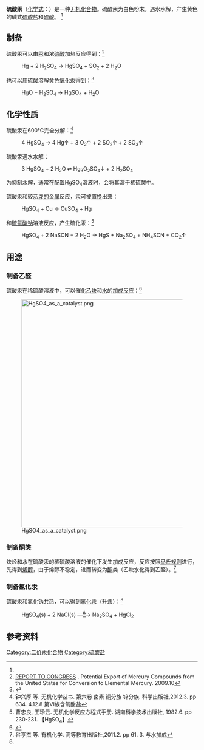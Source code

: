 {{chembox
| Watchedfields = changed
| verifiedrevid = 441363902
|   Name = 硫酸汞
|   ImageFile1 = Kwik(II)sulfaat t.png
|   ImageSize1 = 120px
|   ImageName = Mercury(II) sulfate
|   OtherNames = 硫酸汞(II)、硫酸高汞
| Section1 = {{Chembox Identifiers
|   CASNo_Ref = {{cascite|correct|CAS}}
| CASNo = 7783-35-9
| PubChem = 24544
  }}
| Section2 = {{Chembox Properties
|   Formula = HgSO<sub>4</sub>
|   MolarMass = 296.653 g/mol
|   Appearance = 白色晶体，单斜晶系
|   Odor = 无味
|   Density = 6.47 g/cm<sup>3</sup>（固体）
|   SublimationConditions = 450℃分解<ref>{{cite journal|last=Wu|first=Shengji|author2=Uddin, Md. Azhar |author3=Nagano, Saori |author4=Ozaki, Masaki |author5=Sasaoka, Eiji |title=Fundamental Study on Decomposition Characteristics of Mercury Compounds over Solid Powder by Temperature-Programmed Decomposition Desorption Mass Spectrometry|journal=Energy & Fuels|year=2011|volume=25|issue=1|pages=144–153|doi=10.1021/ef1009499}}</ref>
|   Solubility = 水解（产生黄色的碱式硫酸盐和硫酸）<ref>chembook</ref>
|   SolubleOther = 可溶于热的[[硫酸|硫酸]]、[[氯化钠|氯化钠]]溶液；<BR>难溶于[[乙醇|乙醇]]、[[丙酮|丙酮]]和液[[氨|氨]]
|   MeltingPt =
|   BoilingPt =
  }}
| Section3 = {{Chembox Structure
| CrystalStruct = rhombic
  }}
| Section4 = {{Chembox Thermochemistry
| DeltaHf = −707.5 [[kJ/mol|kJ mol<sup>−1</sup>]]<ref name= hand>
{{Cite book
 | last = Lide
 | first = David R.
 | author-link =
 | last2 =
 | first2 =
 | author2-link =
 | publication-date =
 | year = 1998
 | title = Handbook of Chemistry and Physics
 | edition = 87
 | volume =
 | series =
 | publication-place = Boca Raton, FL
 | place =
 | publisher = CRC Press
 | id =
 | isbn = 0-8493-0594-2
 | doi =
 | oclc =
 | pages = 5–19
 | url =
 | accessdate =
 
}}</ref>
| DeltaHc =
| Entropy =
| HeatCapacity = }}
| Section7 = {{Chembox Hazards
|   NFPA-H = 3 | NFPA-F = 0 | NFPA-R = 1
  }}
}}

'''硫酸汞'''（[[化学式|化学式]]：{{chem|HgSO|4}}）是一种[[无机化合物|无机化合物]]。硫酸汞为白色粉末，遇水水解，产生黄色的碱式[[硫酸盐|硫酸盐]]和[[硫酸|硫酸]]。 <ref name="hand"/>

==制备==
硫酸汞可以由[[汞|汞]]和浓[[硫酸|硫酸]]加热反应得到：<ref>[http://www.epa.gov/hg/pdfs/mercury-rpt-to-congress.pdf REPORT TO CONGRESS] {{Wayback|url=http://www.epa.gov/hg/pdfs/mercury-rpt-to-congress.pdf |date=20121026115604 }}. Potential Export of Mercury Compounds from the United States for Conversion to Elemental Mercury. 2009.10</ref>

:Hg + 2 H<sub>2</sub>SO<sub>4</sub> → HgSO<sub>4</sub> + SO<sub>2</sub> + 2 H<sub>2</sub>O

也可以用硫酸溶解黄色[[氧化汞|氧化汞]]得到：<ref>{{cite journal|last=Robey|first=R. F.|author2=Robertson, N. C.|title=Test for tert-Butyl and Isopropyl Alcohols with Deniges Reagent|journal=Analytical Chemistry|date=May 1947|volume=19|issue=5|pages=310–311|doi=10.1021/ac60005a007}}</ref>
:HgO + H<sub>2</sub>SO<sub>4</sub> → HgSO<sub>4</sub> + H<sub>2</sub>O

==化学性质==
硫酸汞在600℃完全分解：<ref>钟兴厚 等. 无机化学丛书. 第六卷 卤素 铜分族 锌分族. 科学出版社,2012.3. pp 634. 4.12.8 第VI族含氧酸盐</ref>
: 4 HgSO<sub>4</sub> → 4 Hg↑ + 3 O<sub>2</sub>↑ + 2 SO<sub>2</sub>↑ + 2 SO<sub>3</sub>↑
硫酸汞遇水水解：
: 3 HgSO<sub>4</sub> + 2 H<sub>2</sub>O ⇌ Hg<sub>3</sub>O<sub>2</sub>SO<sub>4</sub>↓ + 2 H<sub>2</sub>SO<sub>4</sub>

为抑制水解，通常在配置HgSO<sub>4</sub>溶液时，会将其溶于稀硫酸中。

硫酸汞和较[[金属活动性#金属活动性顺序表|活泼的金属]]反应，汞可被[[置换反应|置换]]出来：
: HgSO<sub>4</sub> + Cu → CuSO<sub>4</sub> + Hg


和[[硫氰酸钠|硫氰酸钠]]溶液反应，产生硫化汞：<ref name=fcs>曹忠良, 王珍云. 无机化学反应方程式手册. 湖南科学技术出版社, 1982.6. pp 230-231. 【HgSO<sub>4</sub>】</ref>
: HgSO<sub>4</sub> + 2 NaSCN + 2 H<sub>2</sub>O → HgS + Na<sub>2</sub>SO<sub>4</sub> + NH<sub>4</sub>SCN + CO<sub>2</sub>↑

==用途==
===制备乙醛===
硫酸汞在稀硫酸溶液中，可以催化[[乙炔|乙炔]]和[[水|水]]的[[加成反应|加成反应]]：<ref name=Vogt>{{cite journal | title = THE ROLE OF MERCURY SALTS IN THE CATALYTIC TRANSFORMATION OF ACETYLENE INTO ACETALYDEHYDE, AND A NEW COMMERCIAL PROCESS FOR THE MANUFACTURE OF PARALDEHYDE | author1=Vogt, R | author2= Nieuwland, J | journal = J. Am. Chem. Soc. | volume = 43 | issue = 9 | pages=2071–81 | date=September 1921 | doi = 10.1021/ja01442a010}}</ref>

[[File:HgSO4_as_a_catalyst.png|600px]]
===制备酮类===
炔烃和水在硫酸汞的稀硫酸溶液的催化下发生加成反应，反应按照[[马氏规则|马氏规则]]进行，先得到[[烯醇|烯醇]]，由于烯醇不稳定，进而转变为[[酮|酮]]类（乙炔水化得到乙醛）。<ref>谷亨杰 等. 有机化学. 高等教育出版社,2011.2. pp 61. 3. 与水加成</ref>

===制备氯化汞===
硫酸汞和氯化钠共热，可以得到[[氯化汞|氯化汞]]（升汞）：<ref name=fcs />
:HgSO<sub>4</sub>(s) + 2 NaCl(s) —<u><sup>Δ</sup></u>→ Na<sub>2</sub>SO<sub>4</sub> + HgCl<sub>2</sub>

==参考资料==
{{reflist|2}}
{{硫酸盐}}
{{汞化合物}}

[[Category:二价汞化合物|Category:二价汞化合物]]
[[Category:硫酸盐|Category:硫酸盐]]